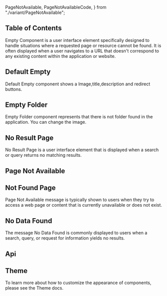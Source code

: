   PageNotAvailable,
  PageNotAvailableCode,
} from "./variant/PageNotAvailable";


## Table of Contents

Empty Component is a user interface element specifically designed to handle situations where a requested page or resource cannot be found. It is often displayed when a user navigates to a URL that doesn't correspond to any existing content within the application or website.

## Default Empty

Default Empty component shows a Image,title,description and redirect buttons.

<CodePreview github="Empty" code={DefaultEmptyCode}>
  <DefaultEmpty />
</CodePreview>

## Empty Folder

Empty Folder component represents that there is not folder found in the application. You can change the image.

<CodePreview github="Empty" code={EmptyFolderCode}>
  <EmptyFolder />
</CodePreview>

## No Result Page

No Result Page is a user interface element that is displayed when a search or query returns no matching results.

<CodePreview github="Empty" code={NoResultPageCode}>
  <NoResultPage />
</CodePreview>

## Page Not Available

<CodePreview github="Empty" code={PageNotAvailableCode}>
  <PageNotAvailable />
</CodePreview>

## Not Found Page

Page Not Available message is typically shown to users when they try to access a web page or content that is currently unavailable or does not exist.

<CodePreview github="Empty" code={NotFoundPageCode}>
  <NotFoundPage />
</CodePreview>

## No Data Found

The message No Data Found is commonly displayed to users when a search, query, or request for information yields no results.

<CodePreview github="Empty" code={NoDataFoundCode}>
  <NoDataFound />
</CodePreview>

## Api

<ComponentApi data={emptyApiData} />

## Theme

To learn more about how to customize the appearance of components, please see the Theme docs.

<CssThemePreview code={useTheme().theme.empty} />
